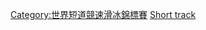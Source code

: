 {{Navbox
|name = 世界短道競速滑冰錦標賽
|title = [[世界短道速滑锦标赛|世界短道競速滑冰錦標賽]]
|state = {{{state|autocollapse}}}
|listclass = hlist
| image=[[Image:Short track speed skating pictogram.svg|50px]]
|list1 = [[1976年世界短道速滑锦标赛|香槟&nbsp;1976]] • [[1977年世界短道速滑锦标赛|格勒诺布尔&nbsp;1977]] • [[1978年世界短道速滑锦标赛|索里胡尔&nbsp;1978]] • [[1979年世界短道速滑锦标赛|魁北克&nbsp;1979]] • [[1980年世界短道速滑锦标赛|米兰&nbsp;1980]] • [[1981年世界短道速滑锦标赛|谬当-拉-佛雷&nbsp;1981]] • [[1982年世界短道速滑锦标赛|蒙克顿&nbsp;1982]] • [[1983年世界短道速滑锦标赛|东京&nbsp;1983]] • [[1984年世界短道速滑锦标赛|彼得伯勒&nbsp;1984]] • [[1985年世界短道速滑锦标赛|阿姆斯特丹&nbsp;1985]] • [[1986年世界短道速滑锦标赛|霞慕尼&nbsp;1986]] • [[1987年世界短道速滑锦标赛|蒙特利尔&nbsp;1987]] • [[1988年世界短道速滑锦标赛|圣路易斯&nbsp;1988]] • [[1989年世界短道速滑锦标赛|索里胡尔&nbsp;1989]] • [[1990年世界短道速滑锦标赛|阿姆斯特丹&nbsp;1990]] • [[1991年世界短道速滑锦标赛|悉尼&nbsp;1991]] • [[1992年世界短道速滑锦标赛|丹佛&nbsp;1992]] • [[1993年世界短道速滑锦标赛|北京&nbsp;1993]] • [[1994年世界短道速滑锦标赛|吉尔福德&nbsp;1994]] • [[1995年世界短道速滑锦标赛|约维克&nbsp;1995]] • [[1996年世界短道速滑锦标赛|海牙&nbsp;1996]] • [[1997年世界短道速滑锦标赛|长野&nbsp;1997]] • [[1998年世界短道速滑锦标赛|维也纳&nbsp;1998]] • [[1999年世界短道速滑锦标赛|索菲亚&nbsp;1999]] • {{link-en|2000年世界短道速滑锦標赛|2000 World Short Track Speed Skating Championships|谢菲尔德&nbsp;2000}} • [[2001年世界短道速滑锦标赛|全州&nbsp;2001]] • [[2002年世界短道速滑锦标赛|蒙特利尔&nbsp;2002]] • [[2003年世界短道速滑锦标赛|华沙&nbsp;2003]] • [[2004年世界短道速滑锦标赛|哥德堡&nbsp;2004]] • [[2005年世界短道速滑锦标赛|北京&nbsp;2005]] • [[2006年世界短道速滑锦标赛|明尼阿波利斯&nbsp;2006]] • [[2007年世界短道速滑锦标赛|米兰&nbsp;2007]] • [[2008年世界短道速滑锦标赛|江陵&nbsp;2008]] • [[2009年世界短道速滑锦标赛|维也纳&nbsp;2009]] • [[2010年世界短道速滑锦标赛|索菲亚&nbsp;2010]] • [[2011年世界短道速滑锦标赛|谢菲尔德&nbsp;2011]] • [[2012年世界短道速滑锦标赛|上海&nbsp;2012]] • [[2013年世界短道競速滑冰錦標賽|德布勒森&nbsp;2013]] • [[2014年世界短道競速滑冰錦標賽|蒙特婁&nbsp;2014]] • [[2015年世界短道競速滑冰錦標賽|莫斯科&nbsp;2015]] • [[2016年世界短道競速滑冰錦標賽|首爾&nbsp;2016]] • [[2017年世界短道競速滑冰錦標賽|鹿特丹&nbsp;2017]] • [[2018年世界短道速滑錦標賽|蒙特利尔&nbsp;2018]] • [[2019年世界短道速滑錦標賽|索菲亚&nbsp;2019]] • {{color|gray|首爾&nbsp;2020}} • [[2021年世界短道速滑锦标赛|多德雷赫特&nbsp;2021]] • [[2022年世界短道速滑锦标赛|蒙特利尔&nbsp;2022]]
|below=
{{color|grey|灰色}}：因[[2019冠状病毒病疫情]]而取消举办
}}<includeonly>[[Category:世界短道競速滑冰錦標賽]]</includeonly><noinclude>
{{collapsible option}}
[[Category:世界短道競速滑冰錦標賽|{{PAGENAME}}]]
[[Category:競速滑冰導航模板|Short track]]
</noinclude>